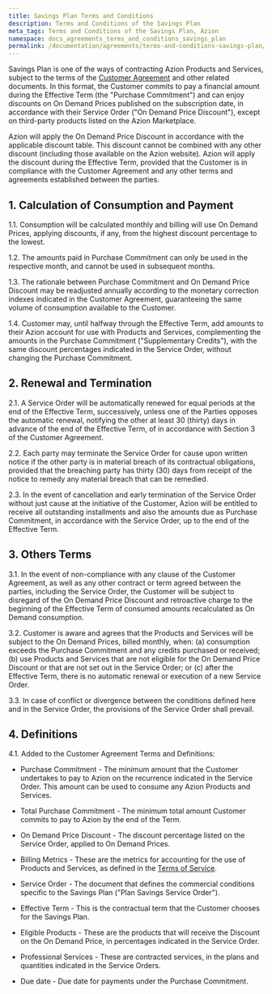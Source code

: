 ```yaml
---
title: Savings Plan Terms and Conditions
description: Terms and Conditions of the Savings Plan
meta_tags: Terms and Conditions of the Savings Plan, Azion 
namespace: docs_agreements_terms_and_conditions_savings_plan
permalink: /documentation/agreements/terms-and-conditions-savings-plan/
---
```


Savings Plan is one of the ways of contracting Azion Products and Services, subject to the terms of the [Customer Agreement](https://www.azion.com/en/documentation/agreements/customer-agreement/) and other related documents. In this format, the Customer commits to pay a financial amount during the Effective Term (the "Purchase Commitment") and can enjoy discounts on On Demand Prices published on the subscription date, in accordance with their Service Order ("On Demand Price Discount"), except on third-party products listed on the Azion Marketplace.

Azion will apply the On Demand Price Discount in accordance with the applicable discount table. This discount cannot be combined with any other discount (including those available on the Azion website). Azion will apply the discount during the Effective Term, provided that the Customer is in compliance with the Customer Agreement and any other terms and agreements established between the parties.

## 1. Calculation of Consumption and Payment

1.1. Consumption will be calculated monthly and billing will use On Demand Prices, applying discounts, if any, from the highest discount percentage to the lowest.

1.2. The amounts paid in Purchase Commitment can only be used in the respective month, and cannot be used in subsequent months.

1.3. The rationale between Purchase Commitment and On Demand Price Discount may be readjusted annually according to the monetary correction indexes indicated in the Customer Agreement, guaranteeing the same volume of consumption available to the Customer.

1.4. Customer may, until halfway through the Effective Term, add amounts to their Azion account for use with Products and Services, complementing the amounts in the Purchase Commitment ("Supplementary Credits"), with the same discount percentages indicated in the Service Order, without changing the Purchase Commitment.

## 2. Renewal and Termination

2.1. A Service Order will be automatically renewed for equal periods at the end of the Effective Term, successively, unless one of the Parties opposes the automatic renewal, notifying the other at least 30 (thirty) days in advance of the end of the Effective Term, of in accordance with Section 3 of the Customer Agreement.

2.2. Each party may terminate the Service Order for cause upon written notice if the other party is in material breach of its contractual obligations, provided that the breaching party has thirty (30) days from receipt of the notice to remedy any material breach that can be remedied.

2.3. In the event of cancellation and early termination of the Service Order without just cause at the initiative of the Customer, Azion will be entitled to receive all outstanding installments and also the amounts due as Purchase Commitment, in accordance with the Service Order, up to the end of the Effective Term.

## 3. Others Terms

3.1. In the event of non-compliance with any clause of the Customer Agreement, as well as any other contract or term agreed between the parties, including the Service Order, the Customer will be subject to disregard of the On Demand Price Discount and retroactive charge to the beginning of the Effective Term of consumed amounts ​​recalculated as On Demand consumption.

3.2. Customer is aware and agrees that the Products and Services will be subject to the On Demand Prices, billed monthly, when: (a) consumption exceeds the Purchase Commitment and any credits purchased or received; (b) use Products and Services that are not eligible for the On Demand Price Discount or that are not set out in the Service Order; or (c) after the Effective Term, there is no automatic renewal or execution of a new Service Order.

3.3. In case of conflict or divergence between the conditions defined here and in the Service Order, the provisions of the Service Order shall prevail.

## 4. Definitions

4.1. Added to the Customer Agreement Terms and Definitions:

- Purchase Commitment - The minimum amount that the Customer undertakes to pay to Azion on the recurrence indicated in the Service Order. This amount can be used to consume any Azion Products and Services.

- Total Purchase Commitment - The minimum total amount Customer commits to pay to Azion by the end of the Term.

- On Demand Price Discount - The discount percentage listed on the Service Order, applied to On Demand Prices.

- Billing Metrics - These are the metrics for accounting for the use of Products and Services, as defined in the [Terms of Service](https://www.azion.com/pt-br/documentacao/contratos/tds/).

- Service Order - The document that defines the commercial conditions specific to the Savings Plan ("Plan Savings Service Order").

- Effective Term - This is the contractual term that the Customer chooses for the Savings Plan.

- Eligible Products - These are the products that will receive the Discount on the On Demand Price, in percentages indicated in the Service Order.

- Professional Services - These are contracted services, in the plans and quantities indicated in the Service Orders.

- Due date - Due date for payments under the Purchase Commitment.
